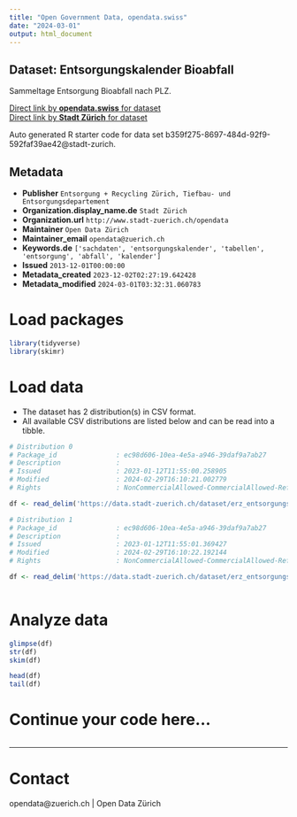 ```yaml
---
title: "Open Government Data, opendata.swiss"
date: "2024-03-01"
output: html_document
---
```


## Dataset: Entsorgungskalender Bioabfall

Sammeltage Entsorgung Bioabfall nach PLZ.

[Direct link by **opendata.swiss** for dataset](https://opendata.swiss/de/dataset/entsorgungskalender-bioabfall2)<br>
[Direct link by **Stadt Zürich** for dataset](https://data.stadt-zuerich.ch/dataset/erz_entsorgungskalender_bioabfall)

Auto generated R starter code for data set b359f275-8697-484d-92f9-592faf39ae42@stadt-zurich.

## Metadata

- **Publisher** `Entsorgung + Recycling Zürich, Tiefbau- und Entsorgungsdepartement`
- **Organization.display_name.de** `Stadt Zürich`
- **Organization.url** `http://www.stadt-zuerich.ch/opendata`
- **Maintainer** `Open Data Zürich`
- **Maintainer_email** `opendata@zuerich.ch`
- **Keywords.de** `['sachdaten', 'entsorgungskalender', 'tabellen', 'entsorgung', 'abfall', 'kalender']`
- **Issued** `2013-12-01T00:00:00`
- **Metadata_created** `2023-12-02T02:27:19.642428`
- **Metadata_modified** `2024-03-01T03:32:31.060783`


# Load packages

```r

library(tidyverse)
library(skimr)

```

# Load data

-   The dataset has 2 distribution(s) in CSV format.
-   All available CSV distributions are listed below and can be read into a tibble.

```r

# Distribution 0
# Package_id               : ec98d606-10ea-4e5a-a946-39daf9a7ab27
# Description              : 
# Issued                   : 2023-01-12T11:55:00.258905
# Modified                 : 2024-02-29T16:10:21.002779
# Rights                   : NonCommercialAllowed-CommercialAllowed-ReferenceNotRequired

df <- read_delim('https://data.stadt-zuerich.ch/dataset/erz_entsorgungskalender_bioabfall/download/entsorgungskalender_bioabfall_2023.csv')

# Distribution 1
# Package_id               : ec98d606-10ea-4e5a-a946-39daf9a7ab27
# Description              : 
# Issued                   : 2023-01-12T11:55:01.369427
# Modified                 : 2024-02-29T16:10:22.192144
# Rights                   : NonCommercialAllowed-CommercialAllowed-ReferenceNotRequired

df <- read_delim('https://data.stadt-zuerich.ch/dataset/erz_entsorgungskalender_bioabfall/download/entsorgungskalender_bioabfall_2024.csv')



```

# Analyze data

```r

glimpse(df)
str(df)
skim(df)

head(df)
tail(df)

```

# Continue your code here...

```r

```

------------------------------------------------------------------------

# Contact

opendata@zuerich.ch | Open Data Zürich
